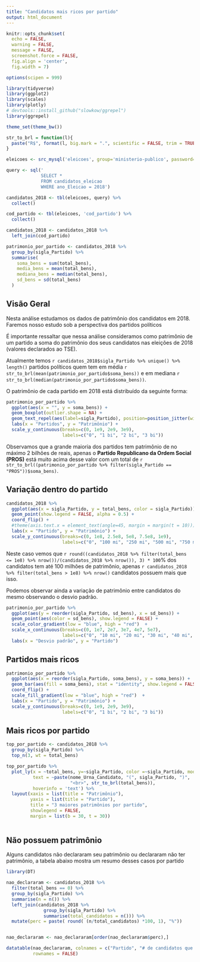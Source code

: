 ```yaml
---
title: "Candidatos mais ricos por partido"
output: html_document
---
```


```r
knitr::opts_chunk$set(
  echo = FALSE,
  warning = FALSE,
  message = FALSE,
  screenshot.force = FALSE,
  fig.align = 'center',
  fig.width = 7)

options(scipen = 999)

library(tidyverse)
library(ggplot2)
library(scales)
library(plotly)
# devtools::install_github("slowkow/ggrepel")
library(ggrepel)

theme_set(theme_bw())
```

```r
str_to_brl = function(l){
  paste("R$", format(l, big.mark = ".", scientific = FALSE, trim = TRUE, decimal.mark = ","))
} 
```


```r
eleicoes <- src_mysql('eleicoes', group='ministerio-publico', password=NULL, username = "shiny")

query <- sql('
             SELECT *
             FROM candidatos_eleicao
             WHERE ano_Eleicao = 2018')

candidatos_2018 <- tbl(eleicoes, query) %>%
  collect()

cod_partido <- tbl(eleicoes, 'cod_partido') %>%
  collect()

candidatos_2018 <- candidatos_2018 %>%
  left_join(cod_partido)

patrimonio_por_partido <- candidatos_2018 %>%
  group_by(sigla_Partido) %>%
  summarise(
    soma_bens = sum(total_bens),
    media_bens = mean(total_bens),
    mediana_bens = median(total_bens),
    sd_bens = sd(total_bens)
  )
```

## Visão Geral

Nesta análise estudamos os dados de patrimônio dos candidatos em 2018. Faremos nosso estudo sob a perspectiva dos partidos políticos

É importante ressaltar que nessa análise consideramos como patrimônio de um partido a soma do patrimônio dos seus candidatos nas eleições de 2018 (valores declarados ao TSE).

Atualmente temos `r candidatos_2018$sigla_Partido %>% unique() %>% length()` partidos políticos quem tem em média `r str_to_brl(mean(patrimonio_por_partido$soma_bens))` e em mediana `r str_to_brl(median(patrimonio_por_partido$soma_bens))`.

O patrimônio de cada partido em 2018 está distribuído da seguinte forma:

```r
patrimonio_por_partido %>% 
  ggplot(aes(x = "", y = soma_bens)) +
  geom_boxplot(outlier.shape = NA) +
  geom_text_repel(aes(label=sigla_Partido), position=position_jitter(width=0.4)) +
  labs(x = "Partidos", y = "Patrimônio") +
  scale_y_continuous(breaks=c(0, 1e9, 2e9, 3e9),
                     labels=c("0", "1 bi", "2 bi", "3 bi"))

```

Observamos que a grande maioria dos partidos tem patrimônio de no máximo 2 bilhões de reais, apenas o __Partido Republicano da Ordem Social (PROS)__ está muito acima desse valor com um total de `r str_to_brl((patrimonio_por_partido %>% filter(sigla_Partido == "PROS"))$soma_bens)`.

## Variação dentro do partido

```r
candidatos_2018 %>%
  ggplot(aes(x = sigla_Partido, y = total_bens, color = sigla_Partido)) +
  geom_point(show.legend = FALSE, alpha = 0.5) +
  coord_flip() + 
  #theme(axis.text.x = element_text(angle=45, margin = margin(t = 10))) +
  labs(x = "Partido", y = "Patrimônio") +
  scale_y_continuous(breaks=c(0, 1e8, 2.5e8, 5e8, 7.5e8, 1e9),
                     labels=c("0", "100 mi", "250 mi", "500 mi", "750 mi", "1 bi"))
```

Neste caso vemos que `r round((candidatos_2018 %>% filter(total_bens <= 1e8) %>% nrow())/(candidatos_2018 %>% nrow()), 3) * 100`% dos candidatos tem até 100 milhões de patrimônio, apenas `r candidatos_2018 %>% filter(total_bens > 1e8) %>% nrow()` candidatos possuem mais que isso.

Podemos observar ainda a variação de patrimônio entre candidatos do mesmo observando o desvio padrão.
```r
patrimonio_por_partido %>%
  ggplot(aes(y = reorder(sigla_Partido, sd_bens), x = sd_bens)) +
  geom_point(aes(color = sd_bens), show.legend = FALSE) +
  scale_color_gradient(low = "blue", high = "red")  +
  scale_x_continuous(breaks=c(0, 1e7, 2e7, 3e7, 4e7, 5e7),
                     labels=c("0", "10 mi", "20 mi", "30 mi", "40 mi", "50 mi")) +
  labs(x = "Desvio padrão", y = "Partido")
```

## Partidos mais ricos

```r
patrimonio_por_partido %>%
  ggplot(aes(x = reorder(sigla_Partido, soma_bens), y = soma_bens)) +
  geom_bar(aes(fill = soma_bens), stat = "identity", show.legend = FALSE) + 
  coord_flip() + 
  scale_fill_gradient(low = "blue", high = "red")  +
  labs(x = "Partido", y = "Patrimônio") +
  scale_y_continuous(breaks=c(0, 1e9, 2e9, 3e9),
                     labels=c("0", "1 bi", "2 bi", "3 bi"))
```


## Mais ricos por partido

```r
top_por_partido <- candidatos_2018 %>%
  group_by(sigla_Partido) %>%
  top_n(3, wt = total_bens)

top_por_partido %>%
  plot_ly(x = ~total_bens, y=~sigla_Partido, color =~sigla_Partido, mode = 'markers', type= 'scatter',
          text = ~paste(nome_Urna_Candidato, "(", sigla_Partido, ")", 
                        "<br>", str_to_brl(total_bens)),
          hoverinfo = 'text') %>%
  layout(xaxis = list(title = "Patrimônio"),
         yaxis = list(title = "Partido"),
         title = "3 maiores patrimônios por partido",
         showlegend = FALSE,
         margin = list(b = 30, t = 30)) 
  
```

## Não possuem patrimônio

Alguns candidatos não declararam seu patrimônio ou declararam não ter patrimônio, a tabela abaixo mostra um resumo desses casos por partido

```r
library(DT)

nao_declararam <- candidatos_2018 %>%
  filter(total_bens == 0) %>%
  group_by(sigla_Partido) %>%
  summarise(n = n()) %>%
  left_join(candidatos_2018 %>%
              group_by(sigla_Partido) %>%
              summarise(total_candidatos = n())) %>%
  mutate(perc = paste( round( (n/total_candidatos) *100, 1), "%"))


nao_declararam <- nao_declararam[order(nao_declararam$perc),]

datatable(nao_declararam, colnames = c("Partido", "# de candidatos que não declararam", "# candidatos total", "Porcentagem"),
          rownames = FALSE)
```

